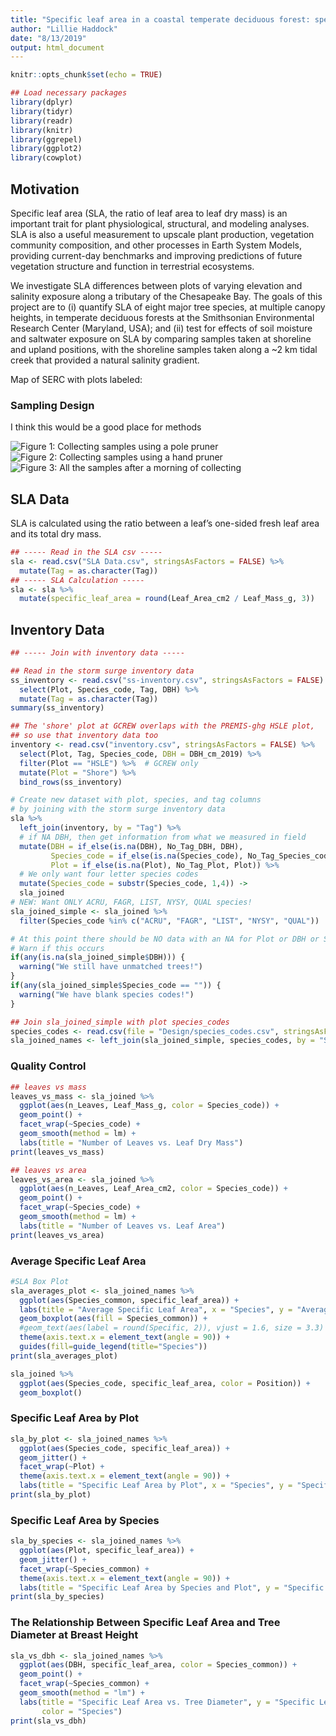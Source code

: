 ```yaml
---
title: "Specific leaf area in a coastal temperate deciduous forest: species and salinity effects"
author: "Lillie Haddock"
date: "8/13/2019"
output: html_document
---
```


```r
knitr::opts_chunk$set(echo = TRUE)
```

```r
## Load necessary packages
library(dplyr)
library(tidyr)
library(readr)
library(knitr)
library(ggrepel)
library(ggplot2)
library(cowplot)
```

## Motivation

Specific leaf area (SLA, the ratio of leaf area to leaf dry mass) is an important trait for plant physiological, structural, and modeling analyses. SLA is also a useful measurement to upscale plant production, vegetation community composition, and other processes in Earth System Models, providing current-day benchmarks and improving predictions of future vegetation structure and function in terrestrial ecosystems.

We investigate SLA differences between plots of varying elevation and salinity exposure along a tributary of the Chesapeake Bay. The goals of this project are to (i) quantify SLA of eight major tree species, at multiple canopy heights, in temperate deciduous forests at the Smithsonian Environmental Research Center (Maryland, USA); and (ii) test for effects of soil moisture and saltwater exposure on SLA by comparing samples taken at shoreline and upland positions, with the shoreline samples taken along a ~2 km tidal creek that provided a natural salinity gradient.

Map of SERC with plots labeled: 


### Sampling Design

I think this would be a good place for methods

![Figure 1: Collecting samples using a pole pruner](Photos/polepruner.png) ![Figure 2: Collecting samples using a hand pruner](Photos/sampling1.png) ![Figure 3: All the samples after a morning of collecting](Photos/sampling2.png)

## SLA Data

SLA is calculated using the ratio between a leaf's one-sided fresh leaf area and its total dry mass. 

```r
## ----- Read in the SLA csv -----
sla <- read.csv("SLA Data.csv", stringsAsFactors = FALSE) %>% 
  mutate(Tag = as.character(Tag))
## ----- SLA Calculation -----
sla <- sla %>% 
  mutate(specific_leaf_area = round(Leaf_Area_cm2 / Leaf_Mass_g, 3)) 
```

## Inventory Data
```r
## ----- Join with inventory data -----

## Read in the storm surge inventory data
ss_inventory <- read.csv("ss-inventory.csv", stringsAsFactors = FALSE) %>% 
  select(Plot, Species_code, Tag, DBH) %>% 
  mutate(Tag = as.character(Tag))
summary(ss_inventory)

## The 'shore' plot at GCREW overlaps with the PREMIS-ghg HSLE plot,
## so use that inventory data too
inventory <- read.csv("inventory.csv", stringsAsFactors = FALSE) %>% 
  select(Plot, Tag, Species_code, DBH = DBH_cm_2019) %>% 
  filter(Plot == "HSLE") %>%  # GCREW only
  mutate(Plot = "Shore") %>% 
  bind_rows(ss_inventory)

# Create new dataset with plot, species, and tag columns
# by joining with the storm surge inventory data
sla %>% 
  left_join(inventory, by = "Tag") %>% 
  # if NA DBH, then get information from what we measured in field
  mutate(DBH = if_else(is.na(DBH), No_Tag_DBH, DBH),
         Species_code = if_else(is.na(Species_code), No_Tag_Species_code, Species_code),
         Plot = if_else(is.na(Plot), No_Tag_Plot, Plot)) %>% 
  # We only want four letter species codes
  mutate(Species_code = substr(Species_code, 1,4)) ->
  sla_joined
# NEW: Want ONLY ACRU, FAGR, LIST, NYSY, QUAL species!
sla_joined_simple <- sla_joined %>% 
  filter(Species_code %in% c("ACRU", "FAGR", "LIST", "NYSY", "QUAL"))

# At this point there should be NO data with an NA for Plot or DBH or Species_code
# Warn if this occurs
if(any(is.na(sla_joined_simple$DBH))) {
  warning("We still have unmatched trees!")  
}
if(any(sla_joined_simple$Species_code == "")) {
  warning("We have blank species codes!")  
}

## Join sla_joined_simple with plot species_codes
species_codes <- read.csv(file = "Design/species_codes.csv", stringsAsFactors = FALSE) 
sla_joined_names <- left_join(sla_joined_simple, species_codes, by = "Species_code")
```

### Quality Control
```r

## leaves vs mass
leaves_vs_mass <- sla_joined %>% 
  ggplot(aes(n_Leaves, Leaf_Mass_g, color = Species_code)) +
  geom_point() +
  facet_wrap(~Species_code) +
  geom_smooth(method = lm) +
  labs(title = "Number of Leaves vs. Leaf Dry Mass")
print(leaves_vs_mass)

## leaves vs area
leaves_vs_area <- sla_joined %>% 
  ggplot(aes(n_Leaves, Leaf_Area_cm2, color = Species_code)) +
  geom_point() +
  facet_wrap(~Species_code) +
  geom_smooth(method = lm) + 
  labs(title = "Number of Leaves vs. Leaf Area")
print(leaves_vs_area)

```

### Average Specific Leaf Area
```r
#SLA Box Plot
sla_averages_plot <- sla_joined_names %>% 
  ggplot(aes(Species_common, specific_leaf_area)) +
  labs(title = "Average Specific Leaf Area", x = "Species", y = "Average SLA (cm2/g)") +
  geom_boxplot(aes(fill = Species_common)) + 
  #geom_text(aes(label = round(Specific, 2)), vjust = 1.6, size = 3.3) +
  theme(axis.text.x = element_text(angle = 90)) +
  guides(fill=guide_legend(title="Species"))
print(sla_averages_plot)

sla_joined %>% 
  ggplot(aes(Species_code, specific_leaf_area, color = Position)) +
  geom_boxplot()
```

### Specific Leaf Area by Plot
```r
sla_by_plot <- sla_joined_names %>% 
  ggplot(aes(Species_code, specific_leaf_area)) +
  geom_jitter() +
  facet_wrap(~Plot) +
  theme(axis.text.x = element_text(angle = 90)) +
  labs(title = "Specific Leaf Area by Plot", x = "Species", y = "Specific Leaf Area")
print(sla_by_plot)
```

### Specific Leaf Area by Species
```r
sla_by_species <- sla_joined_names %>%
  ggplot(aes(Plot, specific_leaf_area)) +
  geom_jitter() +
  facet_wrap(~Species_common) +
  theme(axis.text.x = element_text(angle = 90)) +
  labs(title = "Specific Leaf Area by Species and Plot", y = "Specific Leaf Area (cm2/g)")
print(sla_by_species)
```

### The Relationship Between Specific Leaf Area and Tree Diameter at Breast Height
```r
sla_vs_dbh <- sla_joined_names %>% 
  ggplot(aes(DBH, specific_leaf_area, color = Species_common)) +
  geom_point() + 
  facet_wrap(~Species_common) +
  geom_smooth(method = "lm") +
  labs(title = "Specific Leaf Area vs. Tree Diameter", y = "Specific Leaf Area (cm2/g)", x = "Diameter at Breast Height (cm)",
       color = "Species")
print(sla_vs_dbh)
```

### 
## 